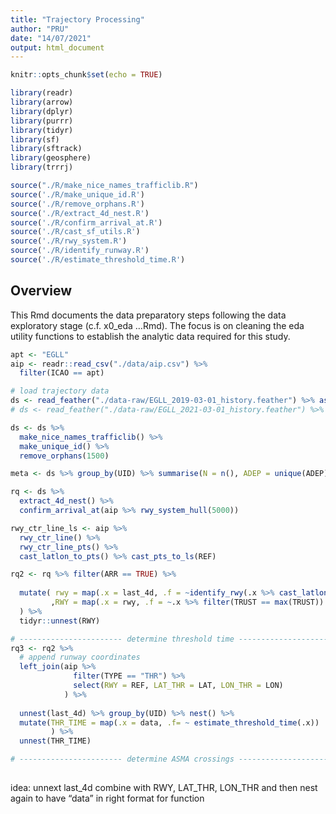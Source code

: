 ```yaml
---
title: "Trajectory Processing"
author: "PRU"
date: "14/07/2021"
output: html_document
---
```


```r
knitr::opts_chunk$set(echo = TRUE)

library(readr)
library(arrow)
library(dplyr)
library(purrr)
library(tidyr)
library(sf)
library(sftrack)
library(geosphere)
library(trrrj)

source("./R/make_nice_names_trafficlib.R")
source('./R/make_unique_id.R')
source('./R/remove_orphans.R')
source('./R/extract_4d_nest.R')
source('./R/confirm_arrival_at.R')
source('./R/cast_sf_utils.R')
source('./R/rwy_system.R')
source('./R/identify_runway.R')
source('./R/estimate_threshold_time.R')
```

## Overview

This Rmd documents the data preparatory steps following the data exploratory stage (c.f. x0_eda ...Rmd).
The focus is on cleaning the eda utility functions to establish the analytic data required for this study.


```r
apt <- "EGLL"
aip <- readr::read_csv("./data/aip.csv") %>%
  filter(ICAO == apt)

# load trajectory data
ds <- read_feather("./data-raw/EGLL_2019-03-01_history.feather") %>% as_tibble()
# ds <- read_feather("./data-raw/EGLL_2021-03-01_history.feather") %>% as_tibble()

ds <- ds %>% 
  make_nice_names_trafficlib() %>%
  make_unique_id() %>% 
  remove_orphans(1500)

meta <- ds %>% group_by(UID) %>% summarise(N = n(), ADEP = unique(ADEP), ADES = unique(ADES))

rq <- ds %>% 
  extract_4d_nest() %>%
  confirm_arrival_at(aip %>% rwy_system_hull(5000))

rwy_ctr_line_ls <- aip %>% 
  rwy_ctr_line() %>% 
  rwy_ctr_line_pts() %>% 
  cast_latlon_to_pts() %>% cast_pts_to_ls(REF)

rq2 <- rq %>% filter(ARR == TRUE) %>%
  
  mutate( rwy = map(.x = last_4d, .f = ~identify_rwy(.x %>% cast_latlon_to_pts() , rwy_ctr_line_ls))
         ,RWY = map(.x = rwy, .f = ~.x %>% filter(TRUST == max(TRUST)) %>% pull(REF))
  ) %>% 
  tidyr::unnest(RWY)

# ----------------------- determine threshold time ----------------------------
rq3 <- rq2 %>% 
  # append runway coordinates
  left_join(aip %>% 
              filter(TYPE == "THR") %>% 
              select(RWY = REF, LAT_THR = LAT, LON_THR = LON)
            ) %>%
  
  unnest(last_4d) %>% group_by(UID) %>% nest() %>% 
  mutate(THR_TIME = map(.x = data, .f= ~ estimate_threshold_time(.x))
         ) %>% 
  unnest(THR_TIME)

# ----------------------- determine ASMA crossings ----------------------------
  
```

idea: unnext last_4d combine with RWY, LAT_THR, LON_THR and then nest again to have "data" in right format for function

